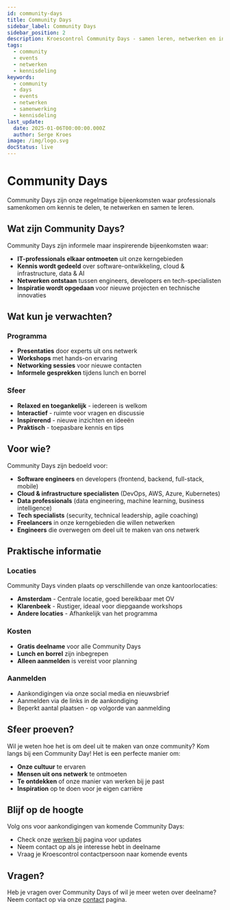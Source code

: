 ```yaml
---
id: community-days
title: Community Days
sidebar_label: Community Days
sidebar_position: 2
description: Kroescontrol Community Days - samen leren, netwerken en inspireren
tags:
  - community
  - events
  - netwerken
  - kennisdeling
keywords:
  - community
  - days
  - events
  - netwerken
  - samenwerking
  - kennisdeling
last_update:
  date: 2025-01-06T00:00:00.000Z
  author: Serge Kroes
image: /img/logo.svg
docStatus: live
---
```


# Community Days

Community Days zijn onze regelmatige bijeenkomsten waar professionals samenkomen om kennis te delen, te netwerken en samen te leren.

## Wat zijn Community Days?

Community Days zijn informele maar inspirerende bijeenkomsten waar:

- **IT-professionals elkaar ontmoeten** uit onze kerngebieden
- **Kennis wordt gedeeld** over software-ontwikkeling, cloud & infrastructure, data & AI
- **Netwerken ontstaan** tussen engineers, developers en tech-specialisten
- **Inspiratie wordt opgedaan** voor nieuwe projecten en technische innovaties

## Wat kun je verwachten?

### Programma

- **Presentaties** door experts uit ons netwerk
- **Workshops** met hands-on ervaring
- **Networking sessies** voor nieuwe contacten
- **Informele gesprekken** tijdens lunch en borrel

### Sfeer

- **Relaxed en toegankelijk** - iedereen is welkom
- **Interactief** - ruimte voor vragen en discussie
- **Inspirerend** - nieuwe inzichten en ideeën
- **Praktisch** - toepasbare kennis en tips

## Voor wie?

Community Days zijn bedoeld voor:

- **Software engineers** en developers (frontend, backend, full-stack, mobile)
- **Cloud & infrastructure specialisten** (DevOps, AWS, Azure, Kubernetes)
- **Data professionals** (data engineering, machine learning, business intelligence)
- **Tech specialists** (security, technical leadership, agile coaching)
- **Freelancers** in onze kerngebieden die willen netwerken
- **Engineers** die overwegen om deel uit te maken van ons netwerk

## Praktische informatie

### Locaties

Community Days vinden plaats op verschillende van onze kantoorlocaties:

- **Amsterdam** - Centrale locatie, goed bereikbaar met OV
- **Klarenbeek** - Rustiger, ideaal voor diepgaande workshops
- **Andere locaties** - Afhankelijk van het programma

### Kosten

- **Gratis deelname** voor alle Community Days
- **Lunch en borrel** zijn inbegrepen
- **Alleen aanmelden** is vereist voor planning

### Aanmelden

- Aankondigingen via onze social media en nieuwsbrief
- Aanmelden via de links in de aankondiging
- Beperkt aantal plaatsen - op volgorde van aanmelding

## Sfeer proeven?

Wil je weten hoe het is om deel uit te maken van onze community? Kom langs bij een Community Day! Het is een perfecte manier om:

- **Onze cultuur** te ervaren
- **Mensen uit ons netwerk** te ontmoeten
- **Te ontdekken** of onze manier van werken bij je past
- **Inspiration** op te doen voor je eigen carrière

## Blijf op de hoogte

Volg ons voor aankondigingen van komende Community Days:

- Check onze [werken bij](/public/werken-bij/) pagina voor updates
- Neem contact op als je interesse hebt in deelname
- Vraag je Kroescontrol contactpersoon naar komende events

## Vragen?

Heb je vragen over Community Days of wil je meer weten over deelname? Neem contact op via onze [contact](/public/contact) pagina.
